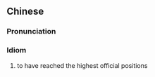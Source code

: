 {{also|位极人臣}}
==Chinese==
{{zh-forms|s=位极人臣}}

===Pronunciation===
{{zh-pron
|m=wèijírénchén
|cat=id
}}

===Idiom===
{{zh-idiom}}

# to have reached the highest official positions